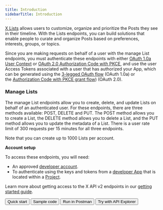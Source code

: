 ---
title: Introduction
sidebarTitle: Introduction
---



[X Lists](https://help.twitter.com/en/using-twitter/twitter-lists) allows users to customize, organize and prioritize the Posts they see in their timeline. With the Lists endpoints, you can build solutions that enable people to curate and organize Posts based on preferences, interests, groups, or topics.

Since you are making requests on behalf of a user with the manage List endpoints, you must authenticate these endpoints with either [OAuth 1.0a User Context](/resources/fundamentals/authentication) or [OAuth 2.0 Authorization Code with PKCE](resources/fundamentals/authentication#oauth-2-0-authorization-code-flow-with-pkce-2), and use the user Access Tokens associated with a user that has authorized your App, which can be generated using the [3-legged OAuth flow](/resources/fundamentals/authentication#obtaining-access-tokens-using-3-legged-oauth-flow) (OAuth 1.0a) or the [Authorization Code with PKCE grant flow](/resources/fundamentals/authentication#how-to-connect-to-endpoints-using-oauth-2-0-authorization-code-flow-with-pkce)) (OAuth 2.0).
 

### Manage Lists

The manage List endpoints allow you to create, delete, and update Lists on behalf of an authenticated user. For these endpoints, there are three methods available: POST, DELETE and PUT. The POST method allows you to create a List, the DELETE method allows you to delete a List, and the PUT method allows you to update the metadata of a List. There is a user rate limit of 300 requests per 15 minutes for all three endpoints.

Note that you can create up to 1000 Lists per account.

**Account setup**

To access these endpoints, you will need:

* An approved [developer account](https://developer.x.com/en/portal/petition/essential/basic-info).
* To authenticate using the keys and tokens from a [developer App](/resources/fundamentals/developer-apps) that is located within a [Project](/resources/fundamentals/projects). 

Learn more about getting access to the X API v2 endpoints in our [getting started guide](/x-api/getting-started/getting-access).
<div className="flex space-x-2">
<Button href="https://developer.x.com/en/docs/twitter-api/lists/manage-lists/quick-start.html">
  Quick start
</Button>
<Button href="https://github.com/xdevplatform/Twitter-API-v2-sample-code">
  Sample code
</Button>
<Button href="https://t.co/twitter-api-postman">
  Run in Postman
</Button>
<Button href="https://developer.twitter.com/apitools/api?endpoint=/2/lists&method=post">
  Try with API Explorer
</Button>
</div>
